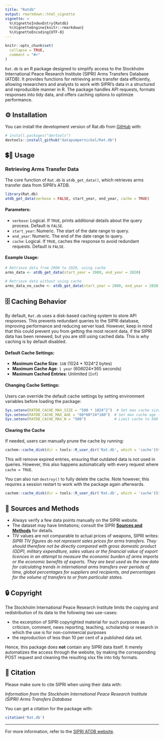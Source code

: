 ```yaml
---
title: "Ratdb"
output: rmarkdown::html_vignette
vignette: >
  %\VignetteIndexEntry{Ratdb}
  %\VignetteEngine{knitr::rmarkdown}
  %\VignetteEncoding{UTF-8}
---
```


```r
knitr::opts_chunk$set(
  collapse = TRUE,
  comment = "#>"
)
```

`Rat.db` is an R package designed to simplify access to the Stockholm International Peace Research Institute (SIPRI) Arms Transfers Database (ATDB). It provides functions for retrieving arms transfer data efficiently, allowing researchers and analysts to work with SIPRI’s data in a structured and reproducible manner in R. The package handles API requests, formats responses into tidy data, and offers caching options to optimize performance.


## ⚙️ Installation

You can install the development version of Rat.db from [GitHub](https://github.com/) with:

```r
# install.packages("devtools")
devtools::install_github("datapumpernickel/Rat.db")
```

## 💲🔁️ Usage

### Retrieving Arms Transfer Data

The core function of `Rat.db` is `atdb_get_data()`, which retrieves arms transfer data from SIPRI's ATDB.

```r
library(Rat.db)
atdb_get_data(verbose = FALSE, start_year, end_year, cache = TRUE)
```

#### Parameters:
- `verbose`: Logical. If `TRUE`, prints additional details about the query process. Default is `FALSE`.
- `start_year`: Numeric. The start of the date range to query.
- `end_year`: Numeric. The end of the date range to query.
- `cache`: Logical. If `TRUE`, caches the response to avoid redundant requests. Default is `FALSE`.

#### Example Usage:

```r
# Retrieve data from 2000 to 2020, using cache
arms_data <- atdb_get_data(start_year = 2000, end_year = 2020)

# Retrieve data without using cache
arms_data_no_cache <- atdb_get_data(start_year = 2000, end_year = 2020, cache = TRUE)
```

## 🗄️ Caching Behavior

By default, `Rat.db` uses a disk-based caching system to store API responses. This prevents redundant queries to the SIPRI database, improving performance and reducing server load. However, keep in mind that this could prevent you from getting the most recent data, if the SIPRI data has been renewed, but you are still using cached data. This is why caching is by default disabled. 

#### Default Cache Settings:
- **Maximum Cache Size**: `1GB` (1024 * 1024^2 bytes)
- **Maximum Cache Age**: `1 year` (60*60*24*365 seconds)
- **Maximum Cached Entries**: Unlimited (`Inf`)

#### Changing Cache Settings:
Users can override the default cache settings by setting environment variables before loading the package:

```r
Sys.setenv(RATDB_CACHE_MAX_SIZE = "500 * 1024^2")  # Set max cache size to 500MB
Sys.setenv(RATDB_CACHE_MAX_AGE = "60*60*24*180")  # Set max cache age to 180 days
Sys.setenv(RATDB_CACHE_MAX_N = "500")             # Limit cache to 500 entries
```

#### Clearing the Cache
If needed, users can manually prune the cache by running:

```r
cachem::cache_disk(dir = tools::R_user_dir('Rat.db', which = 'cache'))$prune()
```

This will remove expired entries, ensuring that outdated data is not used in queries. However, this also happens automatically with every request where `cache = TRUE`. 

You can also run `destroy()` to fully delete the cache. Note however, this requires a session restart to work with the package again afterwards. 

```r
cachem::cache_disk(dir = tools::R_user_dir('Rat.db', which = 'cache'))$destroy()
```


## 📝 Sources and Methods 
- Always verify a few data points manually on the SIPRI website.
- The dataset may have limitations; consult the SIPRI [**Sources and Methods**](https://www.sipri.org/databases/armstransfers/sources-and-methods) for details.
- TIV values are not comparable to actual prices of weapons, SIPRI writes: *SIPRI TIV figures do not represent sales prices for arms transfers. They should therefore not be directly compared with gross domestic product (GDP), military expenditure, sales values or the financial value of export licences in an attempt to measure the economic burden of arms imports or the economic benefits of exports. They are best used as the raw data for calculating trends in international arms transfers over periods of time, global percentages for suppliers and recipients, and percentages for the volume of transfers to or from particular states.*

## 🔒 Copyright 

The Stockholm International Peace Research Institute limits the copying and 
redistribution of its data to the following two use-cases: 

* the excerption of SIPRI copyrighted material for such purposes as criticism, 
comment, news reporting, teaching, scholarship or research in which the use 
is for non-commercial purposes
* the reproduction of less than 10 per cent of a published data set. 

Hence, this package does **not** contain any SIPRI data itself. It merely 
automatizes the access through the website, by making the corresponding POST 
request and cleaning the resulting xlsx file into tidy formats.

## 🤝 Citation 

Please make sure to cite SIPRI when using their data with: 

*Information from the Stockholm International Peace Research Institute (SIPRI) Arms Transfers Database*


You can get a citation for the package with: 


```r
citation('Rat.db')
```

---

For more information, refer to the [SIPRI ATDB website](https://armstransfers.sipri.org/ArmsTransfer/).
